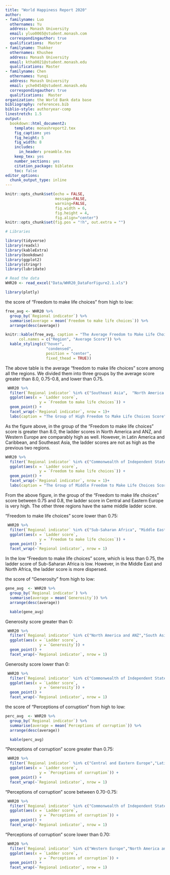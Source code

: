 ```yaml
---
title: "World Happiness Report 2020"
author:
- familyname: Luo
  othernames: Yu
  address: Monash University
  email: yluo0065@student.monash.com
  correspondingauthor: true
  qualifications:  Master
- familyname: Thakker
  othernames: Khushee
  address: Monash University
  email: ktha0021@student.monash.edu
  qualifications: Master
- familyname: Chen
  othernames: Yunqi
  address: Monash University
  email: yche0454@student.monash.edu
  correspondingauthor: true
  qualifications:  Master
organization: the World Bank data base
bibliography: references.bib
biblio-style: authoryear-comp
linestretch: 1.5
output:
  bookdown::html_document2:
    template: monashreport2.tex
    fig_caption: yes
    fig_height: 5
    fig_width: 8
    includes:
      in_header: preamble.tex
    keep_tex: yes
    number_sections: yes
    citation_package: biblatex
    toc: false
editor_options: 
  chunk_output_type: inline
---
```


```r
knitr::opts_chunk$set(echo = FALSE, 
                      message=FALSE, 
                      warning=FALSE,
                      fig.width = 6, 
                      fig.height = 4,
                      fig.align="center")
knitr::opts_chunk$set(fig.pos = "!h", out.extra = "")

# Libraries

library(tidyverse)
library(readxl)
library(kableExtra)
library(bookdown)
library(ggplot2)
library(stringr)
library(lubridate)
```


```r
# Read the data
WHR20 <- read_excel("Data/WHR20_DataForFigure2.1.xls")
```

\section*{Introduction}

\section*{1 }

\subsection*{1.2 }


\clearpage
\section*{2 }

\subsection*{2.1 }


\subsection*{2.4 Freedom to make life choices }

```r
library(plotly)
```

the score of "Freedom to make life choices" from high to low:
```r
free_avg <- WHR20 %>%
  group_by(`Regional indicator`) %>% 
  summarise(average = mean(`Freedom to make life choices`)) %>% 
  arrange(desc(average))
```


```r
knitr::kable(free_avg, caption = "The Average Freedom to Make Life Choices Score by Region",
      col.names = c("Region", "Average Score")) %>% 
  kable_styling(c("hover", 
                  "condensed",
                  position = "center", 
                  fixed_thead = TRUE))
```

The above table is the average "freedom to make life choices" score among all the regions. We divided them into three groups by the average score greater than 8.0, 0.75-0.8, and lower than 0.75.

```r
 WHR20 %>%
  filter(`Regional indicator` %in% c("Southeast Asia",  "North America and ANZ", "Western Europe", "Latin America and Caribbean")) %>% 
  ggplot(aes(x = `Ladder score`, 
               y = `Freedom to make life choices`)) +
  geom_point() +
  facet_wrap(~`Regional indicator`, nrow = 1)+
  labs(caption = "The Group of High Freedom to Make Life Choices Score")

```

As the figure above, in the group of the "Freedom to make life choices" score is greater than 8.0, the ladder scores in North America and ANZ, and Western Europe are comparably high as well. However, in Latin America and Caribbean, and Southeast Asia, the ladder scores are not as high as the previous two regions.

```r
WHR20 %>%
  filter(`Regional indicator` %in% c("Commonwealth of Independent States", "South Asia", "Central and Eastern Europe", "East Asia")) %>% 
  ggplot(aes(x = `Ladder score`, 
               y = `Freedom to make life choices`)) +
  geom_point() +
  facet_wrap(~`Regional indicator`, nrow = 1)+
  labs(caption = "The Group of Middle Freedom to Make Life Choices Score")
```

From the above figure, in the group of the "Freedom to make life choices" score between 0.75 and 0.8, the ladder score in Central and Eastern Europe is very high. The other three regions have the same middle ladder score. 

"Freedom to make life choices" score lower than 0.75:
```r
 WHR20 %>%
  filter(`Regional indicator` %in% c("Sub-Saharan Africa", "Middle East and North Africa")) %>% 
  ggplot(aes(x = `Ladder score`, 
               y = `Freedom to make life choices`)) +
  geom_point() +
  facet_wrap(~`Regional indicator`, nrow = 1)
```

In the low "Freedom to make life choices" score, which is less than 0.75, the ladder score of Sub-Saharan Africa is low. However, in the Middle East and North Africa, the ladder score is more dispersed. 



\subsection*{2.5 Generosity }

the score of "Generosity" from high to low:

```r
gene_avg  <- WHR20 %>%
  group_by(`Regional indicator`) %>% 
  summarise(average = mean(`Generosity`)) %>% 
  arrange(desc(average))

  kable(gene_avg)
```


Generosity score greater than 0:
```r
 WHR20 %>%
  filter(`Regional indicator` %in% c("North America and ANZ","South Asia","Western Europe","South Asia","Sub-Saharan Africa")) %>% 
  ggplot(aes(x = `Ladder score`, 
               y = `Generosity`)) +
  geom_point() +
  facet_wrap(~`Regional indicator`, nrow = 1)
```

Generosity score lower than 0:
```r
 WHR20 %>%
  filter(`Regional indicator` %in% c("Commonwealth of Independent States","East Asia","Latin America and Caribbean","Middle East and North Africa","Central and Eastern Europe")) %>% 
  ggplot(aes(x = `Ladder score`, 
               y = `Generosity`)) +
  geom_point() +
  facet_wrap(~`Regional indicator`, nrow = 1)
```


\subsection*{2.6 Perceptions of corruption }

the score of "Perceptions of corruption" from high to low:

```r
perc_avg  <- WHR20 %>%
  group_by(`Regional indicator`) %>% 
  summarise(average = mean(`Perceptions of corruption`)) %>% 
  arrange(desc(average))

  kable(perc_avg)
```

"Perceptions of corruption" score greater than 0.75:
```r
 WHR20 %>%
  filter(`Regional indicator` %in% c("Central and Eastern Europe","Latin America and Caribbean","South Asia","Sub-Saharan Africa","Middle East and North Africa")) %>% 
  ggplot(aes(x = `Ladder score`, 
               y = `Perceptions of corruption`)) +
  geom_point() +
  facet_wrap(~`Regional indicator`, nrow = 1)
```

"Perceptions of corruption" score between 0.70-0.75:
```r
 WHR20 %>%
  filter(`Regional indicator` %in% c("Commonwealth of Independent States","Southeast Asia","East Asia")) %>% 
  ggplot(aes(x = `Ladder score`, 
               y = `Perceptions of corruption`)) +
  geom_point() +
  facet_wrap(~`Regional indicator`, nrow = 1)
```

"Perceptions of corruption" score lower than 0.70:
```r
 WHR20 %>%
  filter(`Regional indicator` %in% c("Western Europe","North America and ANZ")) %>% 
  ggplot(aes(x = `Ladder score`, 
               y = `Perceptions of corruption`)) +
  geom_point() +
  facet_wrap(~`Regional indicator`, nrow = 1)
```


\clearpage
\section*{3 }

\subsection*{3.1 }

\clearpage
\section*{References}


